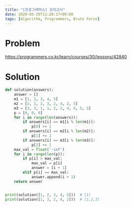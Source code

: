 ```yaml
---
title: "[프로그래머스] 모의고사"
date: 2020-05-20T11:20:17+09:00
tags: [Algorithm, Programmers, Brute Force]
---
```


# Problem

<https://programmers.co.kr/learn/courses/30/lessons/42840>

# Solution

```py
def solution(answers):
    answer = []
    m1 = [1, 2, 3, 4, 5]
    m2 = [2, 1, 2, 3, 2, 4, 2, 5]
    m3 = [3, 3, 1, 1, 2, 2, 4, 4, 5, 5]
    p = [0, 0, 0]
    for i in range(len(answers)):
        if answers[i] == m1[i % len(m1)]:
            p[0] += 1
        if answers[i] == m2[i % len(m2)]:
            p[1] += 1
        if answers[i] == m3[i % len(m3)]:
            p[2] += 1
    max_val = float('-inf')
    for i in range(len(p)):
        if p[i] > max_val:
            max_val = p[i]
            answer = [i + 1]
        elif p[i] == max_val:
            answer.append(i + 1)
    return answer


print(solution([1, 2, 3, 4, 5]))  # [1]
print(solution([1, 3, 2, 4, 2]))  # [1,2,3]
```
